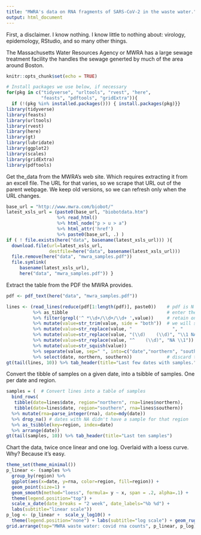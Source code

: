```yaml
---
title: "MWRA's data on RNA fragments of SARS-CoV-2 in the waste water."
output: html_document
---
```


First, a disclaimer.  I know nothing.  I know little to nothing about: virology, epidemology, RStudio, and so many other things.

The Massachusetts Water Resources Agency or MWRA has a large sewage treatment facility the handles the sewage generted by much of the area around Boston.
```r
knitr::opts_chunk$set(echo = TRUE)

# Install packages we use below, if necessary
for(pkg in c("tidyverse", "urltools", "rvest", "here",
             "feasts", "pdftools", "gridExtra")){
  if (!(pkg %in% installed.packages())) { install.packages(pkg)}}
library(tidyverse)
library(feasts)
library(urltools)
library(rvest)
library(here)
library(gt)
library(lubridate)
library(ggplot2)
library(scales)
library(gridExtra)
library(pdftools)
```
Get the_data from the MWRA's web site.  Which requires extracting it from an excell file. The URL for that varies, so we scrape that URL out of the parent webpage.  We keep old versions, so we can refresh only when the URL changes.
```r
base_url = "http://www.mwra.com/biobot/"
latest_xsls_url = (paste0(base_url, "biobotdata.htm") 
                   %>% read_html()
                   %>% html_node("p > u > a")
                   %>% html_attr('href')
                   %>% paste0(base_url, .) )
if ( ! file.exists(here("data", basename(latest_xsls_url))) ){
  download.file(url=latest_xsls_url, 
                destfile=here("data", basename(latest_xsls_url)))
  file.remove(here("data", "mwra_samples.pdf"))
  file.symlink(
     basename(latest_xsls_url),
     here("data", "mwra_samples.pdf")) }
```
Extract the table from the PDF the MWRA provides.
```r
pdf <- pdf_text(here("data", "mwra_samples.pdf"))

lines <- (read_lines(reduce(pdf[1:length(pdf)], paste0))    # pdf is N pages, merge them, break into lines
          %>% as_tibble                                     # enter the tidyverse
          %>% filter(grepl('^ *\\d+/\\d+/\\d+ ',value))     # retain only the lines reporting samples on a date
          %>% mutate(value=str_trim(value, side = "both"))  # we will split on space, but discard edge spaces
          %>% mutate(value=str_replace(value, "               ", "            NA"))  # too clever way to fill
          %>% mutate(value=str_replace(value, "(\\d)    (\\d)", "\\1 NA \\2"))       # in the empty celsl with
          %>% mutate(value=str_replace(value, "^    (\\d)", "NA \\1"))               # NA.
          %>% mutate(value=str_squish(value))
          %>% separate(value, sep=" ", into=c("date","northern", "southern", "a", "b", "c", "d"), fill="right")
          %>% select(date, northern, southern))             # discard the Excel computed averages
gt(tail(lines, 10)) %>% tab_header(title="Last few dates with samples.") %>% tab_source_note("Some days some samples aren't available.")
```
Convert the tibble of samples on a given date, into a tsibble of samples.  One per date and region.
```r
samples = (  # Convert lines into a table of samples
  bind_rows(
   tibble(date=lines$date, region="northern", rna=lines$northern),
   tibble(date=lines$date, region="southern", rna=lines$southern))
  %>% mutate(rna=parse_integer(rna), date=mdy(date))
  %>% drop_na() # dates with NA didn't have a sample for that region
  %>% as_tsibble(key=region, index=date)
  %>% arrange(date))
gt(tail(samples, 10)) %>% tab_header(title="Last ten samples")
```
Chart the data, twice once linear and one log.  Overlaid with a loess curve.  Why?  Because it's easy.
```r
theme_set(theme_minimal())
p_linear <- (samples %>% 
  group_by(region) %>% 
  ggplot(aes(x=date, y=rna, color=region, fill=region)) + 
  geom_point(size=1) + 
  geom_smooth(method="loess", formula= y ~ x, span = .2, alpha=.1) +
  theme(legend.position="top") +
  scale_x_date(date_breaks = "2 week", date_labels="%b %d") +
  labs(subtitle="linear scale"))
p_log <- (p_linear +  scale_y_log10() + 
  theme(legend.position="none") + labs(subtitle="log scale") + geom_rug(sides="t"))
grid.arrange(top="MWRA waste water: covid rna counts", p_linear, p_log)
```